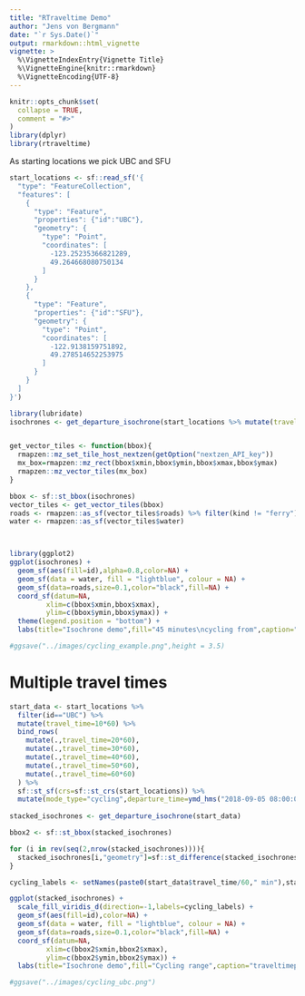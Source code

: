 ```yaml
---
title: "RTraveltime Demo"
author: "Jens von Bergmann"
date: "`r Sys.Date()`"
output: rmarkdown::html_vignette
vignette: >
  %\VignetteIndexEntry{Vignette Title}
  %\VignetteEngine{knitr::rmarkdown}
  %\VignetteEncoding{UTF-8}
---
```


```r
knitr::opts_chunk$set(
  collapse = TRUE,
  comment = "#>"
)
library(dplyr)
library(rtraveltime)
```


As starting locations we pick UBC and SFU
```r
start_locations <- sf::read_sf('{
  "type": "FeatureCollection",
  "features": [
    {
      "type": "Feature",
      "properties": {"id":"UBC"},
      "geometry": {
        "type": "Point",
        "coordinates": [
          -123.25235366821289,
          49.264668080750134
        ]
      }
    },
    {
      "type": "Feature",
      "properties": {"id":"SFU"},
      "geometry": {
        "type": "Point",
        "coordinates": [
          -122.9138159751892,
          49.278514652253975
        ]
      }
    }
  ]
}')
```


```r
library(lubridate)
isochrones <- get_departure_isochrone(start_locations %>% mutate(travel_time=45*60,mode_type="cycling",departure_time=ymd_hms("2018-09-05 08:00:00")))


get_vector_tiles <- function(bbox){
  rmapzen::mz_set_tile_host_nextzen(getOption("nextzen_API_key"))
  mx_box=rmapzen::mz_rect(bbox$xmin,bbox$ymin,bbox$xmax,bbox$ymax)
  rmapzen::mz_vector_tiles(mx_box)
}

bbox <- sf::st_bbox(isochrones)
vector_tiles <- get_vector_tiles(bbox)
roads <- rmapzen::as_sf(vector_tiles$roads) %>% filter(kind != "ferry")
water <- rmapzen::as_sf(vector_tiles$water)



library(ggplot2)
ggplot(isochrones) +
  geom_sf(aes(fill=id),alpha=0.8,color=NA) +
  geom_sf(data = water, fill = "lightblue", colour = NA) +
  geom_sf(data=roads,size=0.1,color="black",fill=NA) +
  coord_sf(datum=NA,
         xlim=c(bbox$xmin,bbox$xmax),
         ylim=c(bbox$ymin,bbox$ymax)) +
  theme(legend.position = "bottom") +
  labs(title="Isochrone demo",fill="45 minutes\ncycling from",caption="traveltimeplatform.com isochrone API")

#ggsave("../images/cycling_example.png",height = 3.5)
```

# Multiple travel times
```r
start_data <- start_locations %>% 
  filter(id=="UBC") %>%
  mutate(travel_time=10*60) %>%
  bind_rows(
    mutate(.,travel_time=20*60),
    mutate(.,travel_time=30*60),
    mutate(.,travel_time=40*60),
    mutate(.,travel_time=50*60),
    mutate(.,travel_time=60*60)
  ) %>%
  sf::st_sf(crs=sf::st_crs(start_locations)) %>%
  mutate(mode_type="cycling",departure_time=ymd_hms("2018-09-05 08:00:00"),id=paste0(id,"_",row_number()))
  
stacked_isochrones <- get_departure_isochrone(start_data)

```


```r
bbox2 <- sf::st_bbox(stacked_isochrones)

for (i in rev(seq(2,nrow(stacked_isochrones)))){
  stacked_isochrones[i,"geometry"]=sf::st_difference(stacked_isochrones[i,"geometry"],stacked_isochrones[i-1,"geometry"])
}

cycling_labels <- setNames(paste0(start_data$travel_time/60," min"),start_data$id)

ggplot(stacked_isochrones) +
  scale_fill_viridis_d(direction=-1,labels=cycling_labels) +
  geom_sf(aes(fill=id),color=NA) +
  geom_sf(data = water, fill = "lightblue", colour = NA) +
  geom_sf(data=roads,size=0.1,color="black",fill=NA) +
  coord_sf(datum=NA,
         xlim=c(bbox2$xmin,bbox2$xmax),
         ylim=c(bbox2$ymin,bbox2$ymax)) +
  labs(title="Isochrone demo",fill="Cycling range",caption="traveltimeplatform.com isochrone API")

#ggsave("../images/cycling_ubc.png")
```

